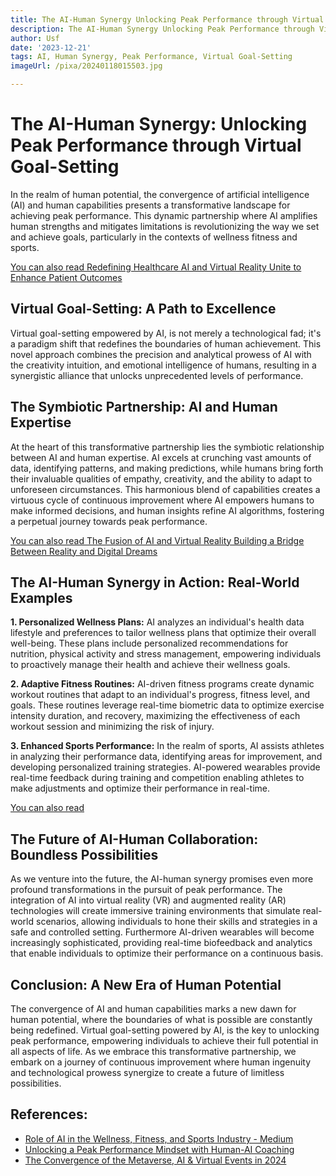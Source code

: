 ```yaml
---
title: The AI-Human Synergy Unlocking Peak Performance through Virtual Goal-Setting
description: The AI-Human Synergy Unlocking Peak Performance through Virtual Goal-Setting
author: Usf
date: '2023-12-21'
tags: AI, Human Synergy, Peak Performance, Virtual Goal-Setting
imageUrl: /pixa/20240118015503.jpg

---
```

# The AI-Human Synergy: Unlocking Peak Performance through Virtual  Goal-Setting

In the realm of human potential, the convergence of artificial intelligence (AI) and human capabilities presents a transformative landscape for  achieving  peak performance. This dynamic partnership where AI amplifies human strengths  and mitigates  limitations is revolutionizing  the way we set  and achieve goals, particularly in the contexts of wellness fitness and sports.

[You can also read Redefining Healthcare AI and Virtual Reality Unite to Enhance Patient  Outcomes](Redefining%20Healthcare%20AI%20and%20Virtual%20Reality%20Unite%20to%20Enhance%20Patient%20Outcomes)


## Virtual Goal-Setting: A Path to Excellence

Virtual goal-setting empowered by AI,  is not merely a  technological fad; it's a paradigm shift that redefines the boundaries of human achievement. This novel  approach combines  the precision and analytical prowess  of AI with the creativity intuition, and emotional intelligence of humans, resulting in a synergistic alliance that unlocks unprecedented  levels of performance.

## The Symbiotic Partnership: AI and Human Expertise

At the heart of this transformative  partnership lies the symbiotic relationship  between AI  and human expertise. AI  excels at crunching  vast amounts of data, identifying patterns, and making predictions, while humans bring forth their invaluable qualities of empathy, creativity, and  the ability  to adapt to  unforeseen circumstances. This harmonious blend of capabilities creates a  virtuous cycle of  continuous improvement where AI empowers humans to make  informed decisions, and human insights refine AI algorithms, fostering a perpetual journey towards peak performance.

[You can also read The Fusion of AI and  Virtual Reality Building a Bridge Between Reality and Digital Dreams](The%20Fusion%20of%20AI%20and%20Virtual%20Reality%20Building%20a%20Bridge%20Between%20Reality%20and%20Digital%20Dreams)


## The AI-Human Synergy  in Action: Real-World Examples

**1. Personalized  Wellness Plans:** AI analyzes an individual's health  data lifestyle and preferences to tailor wellness plans that  optimize their overall well-being. These  plans include personalized recommendations for nutrition, physical activity and stress management, empowering individuals to  proactively manage their health and achieve their wellness goals.

**2. Adaptive Fitness Routines:** AI-driven fitness programs  create  dynamic workout routines that adapt to an individual's progress, fitness level, and goals. These routines  leverage real-time biometric  data to optimize exercise intensity duration, and recovery, maximizing the effectiveness of each workout session and  minimizing  the risk  of injury.

**3. Enhanced Sports Performance:** In the realm of sports, AI assists athletes in analyzing their performance data, identifying areas for improvement, and developing personalized training strategies. AI-powered wearables provide real-time feedback during training  and competition enabling athletes to make adjustments and optimize their performance in  real-time.

[You can also  read ]()


## The Future  of AI-Human Collaboration: Boundless Possibilities

As  we venture into the future, the  AI-human synergy promises even more profound transformations in the pursuit of peak performance. The integration of AI into virtual reality (VR)  and augmented reality (AR) technologies  will create immersive training environments that simulate real-world scenarios, allowing individuals to hone their skills and strategies in a safe and controlled setting. Furthermore AI-driven wearables  will become increasingly sophisticated, providing real-time biofeedback and analytics that enable individuals to optimize their performance on a continuous basis.

## Conclusion: A  New Era of Human Potential

The  convergence  of AI and human capabilities marks a new dawn  for human potential, where the boundaries of what is possible are constantly being  redefined. Virtual goal-setting powered by AI, is the key to unlocking peak performance, empowering individuals  to achieve their  full potential in all aspects of life. As we embrace this transformative partnership, we embark on a journey of continuous improvement where human ingenuity and technological prowess synergize to create a future of limitless possibilities.

## References:
- [Role of AI in the Wellness, Fitness, and Sports Industry - Medium](https://medium.com/@tusharbhangale/role-of-ai-in-the-wellness-fitness-and-sports-industry-70378fbab874)
- [Unlocking a Peak Performance Mindset with Human-AI Coaching](https://noacoach.com/blog/unlocking-a-peak-performance-mindset-with-human-ai-coaching/)
- [The Convergence of the Metaverse, AI & Virtual Events in 2024](https://meetaverse.com/blog/metaverse-ai-and-virtual-events/)
